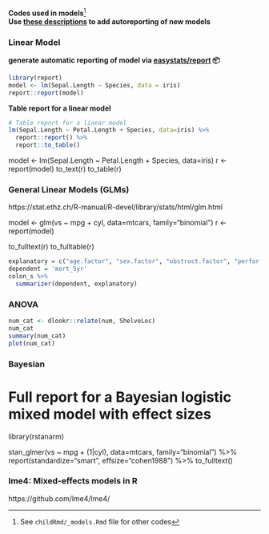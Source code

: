 **Codes used in models**^[See `childRmd/_models.Rmd` file for other codes]  
**Use [these descriptions](https://easystats.github.io/report/articles/supporting_new_models.html) to add autoreporting of new models**  


### Linear Model

**generate automatic reporting of model via [easystats/report](https://easystats.github.io/report/) 📦**

```r
library(report)
model <- lm(Sepal.Length ~ Species, data = iris)
report::report(model)
```

**Table report for a linear model**

```r
# Table report for a linear model
lm(Sepal.Length ~ Petal.Length + Species, data=iris) %>% 
  report::report() %>% 
  report::to_table()
```


model <- lm(Sepal.Length ~ Petal.Length + Species, data=iris)
r <- report(model)
to_text(r)
to_table(r)




### General Linear Models (GLMs)

https://stat.ethz.ch/R-manual/R-devel/library/stats/html/glm.html

model <- glm(vs ~ mpg + cyl, data=mtcars, family="binomial")
r <- report(model)

to_fulltext(r)
to_fulltable(r)




```r
explanatory = c("age.factor", "sex.factor", "obstruct.factor", "perfor.factor")
dependent = 'mort_5yr'
colon_s %>%
  summarizer(dependent, explanatory)
```


<!-- Where a multivariable model contains a subset of the variables specified in the full univariable set, this can be specified. -->

<!-- explanatory = c("age.factor", "sex.factor", "obstruct.factor", "perfor.factor") -->
<!-- explanatory.multi = c("age.factor", "obstruct.factor") -->
<!-- dependent = 'mort_5yr' -->
<!-- colon_s %>% -->
<!--   summarizer(dependent, explanatory, explanatory.multi) -->

<!-- Random effects. -->

<!-- e.g. lme4::glmer(dependent ~ explanatory + (1 | random_effect), family="binomial") -->

<!-- explanatory = c("age.factor", "sex.factor", "obstruct.factor", "perfor.factor") -->
<!-- explanatory.multi = c("age.factor", "obstruct.factor") -->
<!-- random.effect = "hospital" -->
<!-- dependent = 'mort_5yr' -->
<!-- colon_s %>% -->
<!--   summarizer(dependent, explanatory, explanatory.multi, random.effect) -->

<!-- metrics=TRUE provides common model metrics. -->

<!-- colon_s %>% -->
<!--   summarizer(dependent, explanatory, explanatory.multi,  metrics=TRUE) -->

<!-- Cox proportional hazards -->

<!-- e.g. survival::coxph(dependent ~ explanatory) -->

<!-- explanatory = c("age.factor", "sex.factor", "obstruct.factor", "perfor.factor") -->
<!-- dependent = "Surv(time, status)" -->

<!-- colon_s %>%  -->
<!-- 	summarizer(dependent, explanatory) -->

<!-- Rather than going all-in-one, any number of subset models can be manually added on to a summary.factorlist() table using summarizer.merge(). This is particularly useful when models take a long-time to run or are complicated. -->

<!-- Note requirement for glm.id=TRUE. fit2df is a subfunction extracting most common models to a dataframe. -->

<!-- explanatory = c("age.factor", "sex.factor", "obstruct.factor", "perfor.factor") -->
<!-- explanatory.multi = c("age.factor", "obstruct.factor") -->
<!-- random.effect = "hospital" -->
<!-- dependent = 'mort_5yr' -->

<!-- # Separate tables -->
<!-- colon_s %>% -->
<!--   summary.factorlist(dependent, explanatory, glm.id=TRUE) -> example.summary -->

<!-- colon_s %>% -->
<!--   glmuni(dependent, explanatory) %>% -->
<!--   fit2df(estimate.suffix=" (univariable)") -> example.univariable -->

<!-- colon_s %>% -->
<!--   glmmulti(dependent, explanatory) %>% -->
<!--   fit2df(estimate.suffix=" (multivariable)") -> example.multivariable -->


<!-- colon_s %>% -->
<!--   glmmixed(dependent, explanatory, random.effect) %>% -->
<!--   fit2df(estimate.suffix=" (multilevel") -> example.multilevel -->

<!-- # Pipe together -->
<!-- example.summary %>%  -->
<!--   summarizer.merge(example.univariable) %>%  -->
<!--   summarizer.merge(example.multivariable) %>%  -->
<!--   summarizer.merge(example.multilevel) %>%  -->
<!--   select(-c(glm.id, index)) -> example.final -->
<!-- example.final -->

<!-- Cox Proportional Hazards example with separate tables merged together. -->

<!-- explanatory = c("age.factor", "sex.factor", "obstruct.factor", "perfor.factor") -->
<!-- explanatory.multi = c("age.factor", "obstruct.factor") -->
<!-- dependent = "Surv(time, status)" -->

<!-- # Separate tables -->
<!-- colon_s %>% -->
<!-- 	summary.factorlist(dependent, explanatory, glm.id=TRUE) -> example2.summary -->

<!-- colon_s %>% -->
<!-- 	coxphuni(dependent, explanatory) %>% -->
<!-- 	fit2df(estimate.suffix=" (univariable)") -> example2.univariable -->

<!-- colon_s %>% -->
<!--   coxphmulti(dependent, explanatory.multi) %>% -->
<!--   fit2df(estimate.suffix=" (multivariable)") -> example2.multivariable -->

<!-- # Pipe together -->
<!-- example2.summary %>%  -->
<!-- 	summarizer.merge(example2.univariable) %>%  -->
<!-- 	summarizer.merge(example2.multivariable) %>%  -->
<!-- 	select(-c(glm.id, index)) -> example2.final -->
<!-- example2.final -->







<!-- # OR plot -->
<!-- explanatory = c("age.factor", "sex.factor", "obstruct.factor", "perfor.factor") -->
<!-- dependent = 'mort_5yr' -->
<!-- colon_s %>% -->
<!--   or.plot(dependent, explanatory) -->
<!-- # Previously fitted models (`glmmulti()` or `glmmixed()`) can be provided directly to `glmfit`   -->

<!-- # HR plot (not fully tested) -->
<!-- explanatory = c("age.factor", "sex.factor", "obstruct.factor", "perfor.factor") -->
<!-- dependent = "Surv(time, status)" -->
<!-- colon_s %>% -->
<!--   hr.plot(dependent, explanatory, dependent_label = "Survival") -->
<!-- # Previously fitted models (`coxphmulti`) can be provided directly using `coxfit` -->




### ANOVA


```r
num_cat <- dlookr::relate(num, ShelveLoc)
num_cat
summary(num_cat)
plot(num_cat)

```




### Bayesian


# Full report for a Bayesian logistic mixed model with effect sizes
library(rstanarm)

stan_glmer(vs ~ mpg + (1|cyl), data=mtcars, family="binomial") %>% 
  report(standardize="smart", effsize="cohen1988") %>% 
  to_fulltext()



### lme4: Mixed-effects models in R

https://github.com/lme4/lme4/

